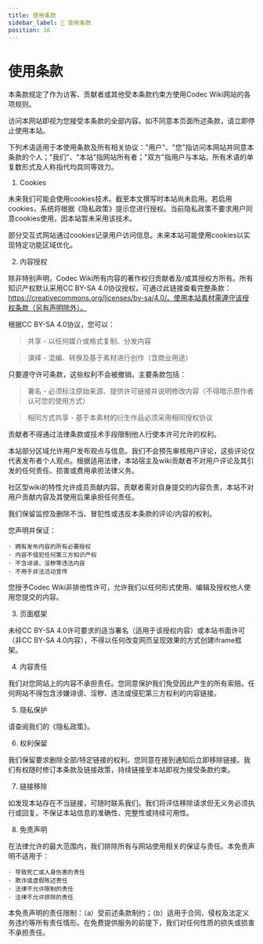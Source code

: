 ```yaml
---
title: 使用条款
sidebar_label: 🤝 使用条款
position: 16
---
```


# 使用条款

本条款规定了作为访客、贡献者或其他受本条款约束方使用Codec Wiki网站的各项规则。

访问本网站即视为您接受本条款的全部内容。如不同意本页面所述条款，请立即停止使用本站。

下列术语适用于本使用条款及所有相关协议："用户"、"您"指访问本网站并同意本条款的个人；"我们"、"本站"指网站所有者；"双方"指用户与本站。所有术语的单复数形式及人称指代均具同等效力。

1. Cookies

未来我们可能会使用cookies技术。截至本文撰写时本站尚未启用。若启用cookies，系统将根据《隐私政策》提示您进行授权。当前隐私政策不要求用户同意cookies使用，因本站暂未采用该技术。

部分交互式网站通过cookies记录用户访问信息。未来本站可能使用cookies以实现特定功能区域优化。

2. 内容授权

除非特别声明，Codec Wiki所有内容的著作权归贡献者及/或其授权方所有。所有知识产权默认采用CC BY-SA 4.0协议授权，可通过此链接查看完整条款：https://creativecommons.org/licenses/by-sa/4.0/。使用本站素材需遵守该授权条款（另有声明除外）。

根据CC BY-SA 4.0协议，您可以：

> 共享 - 以任何媒介或格式复制、分发内容

> 演绎 - 混编、转换及基于素材进行创作（含商业用途）

只要遵守许可条款，这些权利不会被撤销。主要条款包括：

> 署名 - 必须标注原始来源、提供许可链接并说明修改内容（不得暗示原作者认可您的使用方式）

> 相同方式共享 - 基于本素材的衍生作品必须采用相同授权协议

贡献者不得通过法律条款或技术手段限制他人行使本许可允许的权利。

本站部分区域允许用户发布观点与信息。我们不会预先审核用户评论，这些评论仅代表发布者个人观点。根据适用法律，本站宿主及wiki贡献者不对用户评论及其引发的任何责任、损害或费用承担法律义务。

社区型wiki的特性允许成员贡献内容。贡献者需对自身提交的内容负责，本站不对用户贡献内容及其使用后果承担任何责任。

我们保留监控及删除不当、冒犯性或违反本条款的评论/内容的权利。

您声明并保证：

    · 拥有发布内容的所有必要授权
    · 内容不侵犯任何第三方知识产权
    · 不含诽谤、淫秽等违法内容
    · 不用于非法活动宣传

您授予Codec Wiki非排他性许可，允许我们以任何形式使用、编辑及授权他人使用您提交的内容。

3. 页面框架

未经CC BY-SA 4.0许可要求的适当署名（适用于该授权内容）或本站书面许可（非CC BY-SA 4.0内容），不得以任何改变网页呈现效果的方式创建iframe框架。

4. 内容责任

我们对您网站上的内容不承担责任。您同意保护我们免受因此产生的所有索赔。任何网站不得包含涉嫌诽谤、淫秽、违法或侵犯第三方权利的内容链接。

5. 隐私保护

请查阅我们的《隐私政策》。

6. 权利保留

我们保留要求删除全部/特定链接的权利。您同意在接到通知后立即移除链接。我们有权随时修订本条款及链接政策，持续链接至本站即视为接受条款约束。

7. 链接移除

如发现本站存在不当链接，可随时联系我们。我们将评估移除请求但无义务必须执行或回复。不保证本站信息的准确性、完整性或持续可用性。

8. 免责声明

在法律允许的最大范围内，我们排除所有与网站使用相关的保证与责任。本免责声明不适用于：

    · 导致死亡或人身伤害的责任
    · 欺诈或虚假陈述责任
    · 法律不允许限制的责任
    · 法律不允许排除的责任

本免责声明的责任限制：（a）受前述条款制约；（b）适用于合同、侵权及法定义务违约等所有责任情形。在免费提供服务的前提下，我们对任何性质的损失或损害不承担责任。
